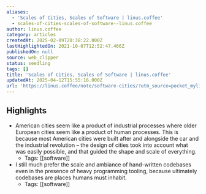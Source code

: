 ```yaml
---
aliases:
  - 'Scales of Cities, Scales of Software | linus.coffee'
  - scales-of-cities-scales-of-software--linus.coffee
author: linus.coffee
category: articles
createdAt: 2025-02-09T20:38:22.000Z
lastHighlightedOn: 2021-10-07T12:52:47.466Z
publishedOn: null
source: web_clipper
status: seedling
tags: []
title: 'Scales of Cities, Scales of Software | linus.coffee'
updatedAt: 2025-04-12T15:55:16.000Z
url: 'https://linus.coffee/note/software-cities/?utm_source=pocket_mylist'
---
```

## Highlights

- American cities seem like a product of industrial processes where older European cities seem like a product of human processes. This is because most American cities were built after and alongside the car and the industrial revolution – the design of cities took into account what was easily possible, and that guided the shape and scale of everything.
    - Tags: [[software]]
- I still much prefer the scale and ambiance of hand-written codebases even in the presence of heavy programming tooling, because ultimately codebases are places humans must inhabit.
    - Tags: [[software]]
